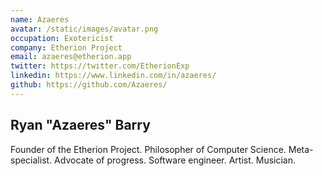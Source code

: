 ```yaml
---
name: Azaeres
avatar: /static/images/avatar.png
occupation: Exotericist
company: Etherion Project
email: azaeres@etherion.app
twitter: https://twitter.com/EtherionExp
linkedin: https://www.linkedin.com/in/azaeres/
github: https://github.com/Azaeres/
---
```


## Ryan "Azaeres" Barry

Founder of the Etherion Project. Philosopher of Computer Science. Meta-specialist. Advocate of progress. Software engineer. Artist. Musician.

<Tweet id="1684701676874391552" />
